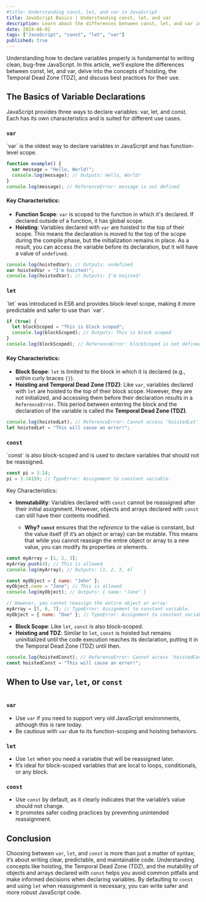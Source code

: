 ```yaml
---
#title: Understanding const, let, and var in JavaScript
title: JavaScript Basics | Understanding const, let, and var
description: Learn about the differences between const, let, and var in JavaScript, including the concept of hoisting, the Temporal Dead Zone (TDZ), and the mutability of objects and arrays declared with const.
date: 2024-08-02
tags: ["JavaScript", "const", "let", "var"]
published: true
---
```


Understanding how to declare variables properly is fundamental to writing clean, bug-free JavaScript. In this article, we'll explore the differences between const, let, and var, delve into the concepts of hoisting, the Temporal Dead Zone (TDZ), and discuss best practices for their use.

## The Basics of Variable Declarations

JavaScript provides three ways to declare variables: var, let, and const. Each has its own characteristics and is suited for different use cases.

### `var`

<span className="mix-blend-plus-lighter text-blue-700/80">
  `var` is the oldest way to declare variables in JavaScript and has
  function-level scope.
</span>

```js showLineNumbers
function example() {
  var message = "Hello, World!";
  console.log(message); // Outputs: Hello, World!
}
console.log(message); // ReferenceError: message is not defined
```

#### Key Characteristics:

- **Function Scope**: `var` is scoped to the function in which it's declared. If declared outside of a function, it has global scope.
- **Hoisting**: Variables declared with `var` are hoisted to the top of their scope. This means the declaration is moved to the top of the scope during the compile phase, but the initialization remains in place. As a result, you can access the variable before its declaration, but it will have a value of `undefined`.

```js showLineNumbers
console.log(hoistedVar); // Outputs: undefined
var hoistedVar = "I'm hoisted!";
console.log(hoistedVar); // Outputs: I'm hoisted!
```

### `let`

<span className="mix-blend-plus-lighter text-blue-700/80">
  `let` was introduced in ES6 and provides block-level scope, making it more
  predictable and safer to use than `var`.
</span>

```js showLineNumbers
if (true) {
  let blockScoped = "This is block scoped";
  console.log(blockScoped); // Outputs: This is block scoped
}
console.log(blockScoped); // ReferenceError: blockScoped is not defined
```

#### Key Characteristics:

- **Block Scope**: `let` is limited to the block in which it is declared (e.g., within curly braces `{}`).
- **Hoisting and Temporal Dead Zone (TDZ)**: Like `var`, variables declared with `let` are hoisted to the top of their block scope. However, they are not initialized, and accessing them before their declaration results in a `ReferenceError`. This period between entering the block and the declaration of the variable is called the **Temporal Dead Zone (TDZ)**.

```js showLineNumbers
console.log(hoistedLet); // ReferenceError: Cannot access 'hoistedLet' before initialization
let hoistedLet = "This will cause an error!";
```

### `const`

<span className="mix-blend-plus-lighter text-blue-700/80">
  `const` is also block-scoped and is used to declare variables that should not
  be reassigned.
</span>

```js showLineNumbers
const pi = 3.14;
pi = 3.14159; // TypeError: Assignment to constant variable.
```

Key Characteristics:

- **Immutability**: Variables declared with `const` cannot be reassigned after their initial assignment. However, objects and arrays declared with `const` can still have their contents modified.

  - **Why? `const`** ensures that the _reference_ to the value is constant, but the value itself (if it’s an object or array) can be mutable. This means that while you cannot reassign the entire object or array to a new value, you can modify its properties or elements.

```js showLineNumbers
const myArray = [1, 2, 3];
myArray.push(4); // This is allowed
console.log(myArray); // Outputs: [1, 2, 3, 4]

const myObject = { name: "John" };
myObject.name = "Jane"; // This is allowed
console.log(myObject); // Outputs: { name: "Jane" }

// However, you cannot reassign the entire object or array:
myArray = [5, 6, 7]; // TypeError: Assignment to constant variable.
myObject = { name: "Doe" }; // TypeError: Assignment to constant variable.
```

- **Block Scope**: Like `let`, `const` is also block-scoped.
- **Hoisting and TDZ**: Similar to `let`, `const` is hoisted but remains uninitialized until the code execution reaches its declaration, putting it in the Temporal Dead Zone (TDZ) until then.

```js showLineNumbers
console.log(hoistedConst); // ReferenceError: Cannot access 'hoistedConst' before initialization
const hoistedConst = "This will cause an error!";
```

## When to Use `var`, `let`, or `const`

<Image
  className="mx-auto"
  src="/variables-js.png"
  width={500}
  height={500}
  alt=""
/>

### `var`

- Use `var` if you need to support very old JavaScript environments, although this is rare today.
- Be cautious with `var` due to its function-scoping and hoisting behaviors.

### `let`

- Use `let` when you need a variable that will be reassigned later.
- It’s ideal for block-scoped variables that are local to loops, conditionals, or any block.

### `const`

- Use `const` by default, as it clearly indicates that the variable’s value should not change.
- It promotes safer coding practices by preventing unintended reassignment.

## Conclusion

Choosing between `var`, `let`, and `const` is more than just a matter of syntax; it’s about writing clear, predictable, and maintainable code. Understanding concepts like hoisting, the Temporal Dead Zone (TDZ), and the mutability of objects and arrays declared with `const` helps you avoid common pitfalls and make informed decisions when declaring variables. By defaulting to `const` and using `let` when reassignment is necessary, you can write safer and more robust JavaScript code.
